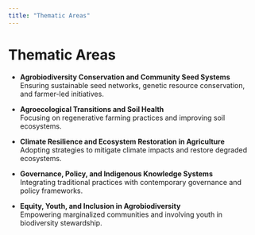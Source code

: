 ```yaml
---
title: "Thematic Areas"
---
```


# Thematic Areas

-   **Agrobiodiversity Conservation and Community Seed Systems**\
    Ensuring sustainable seed networks, genetic resource conservation, and farmer-led initiatives.

-   **Agroecological Transitions and Soil Health**\
    Focusing on regenerative farming practices and improving soil ecosystems.

-   **Climate Resilience and Ecosystem Restoration in Agriculture**\
    Adopting strategies to mitigate climate impacts and restore degraded ecosystems.

-   **Governance, Policy, and Indigenous Knowledge Systems**\
    Integrating traditional practices with contemporary governance and policy frameworks.

-   **Equity, Youth, and Inclusion in Agrobiodiversity**\
    Empowering marginalized communities and involving youth in biodiversity stewardship.
